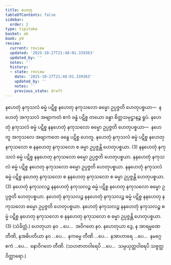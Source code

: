 ```yaml
---
title: ဟေတု
tableOfContents: false
sidebar:
  order: 2
type: tipitaka
basket: ab
book: p9
review:
  current: review
  updated: '2025-10-27T21:48:01.339363'
  updated_by: ''
  notes: ''
  history:
  - state: review
    date: '2025-10-27T21:48:01.339363'
    updated_by: ''
    notes: ''
    previous_state: draft
---
```



<ReviewStatus review={frontmatter.review} showDetails={true} />

<HypothesisAnnotation frontmatter={frontmatter} />

<DynamicBreadcrumb />

<Division number="1" book="p9" e="ch" v="40" p="105">

<Paragraph number="2" book="p9">
နဟေတုံ နကုသလံ ဓမ္မံ ပဋိစ္စ နဟေတု နကုသလော ဓမ္မော ဥပ္ပဇ္ဇတိ ဟေတုပစ္စယာ—  နဟေတုံ အကုသလံ အဗျာကတံ ဧကံ ခန္ဓံ ပဋိစ္စ တယော ခန္ဓာ စိတ္တသမုဋ္ဌာနဉ္စ ရူပံ. နဟေတုံ နကုသလံ ဓမ္မံ ပဋိစ္စ နနဟေတုံ နကုသလော ဓမ္မော ဥပ္ပဇ္ဇတိ ဟေတုပစ္စယာ—  နဟေတူ အကုသလေ အဗျာကတေ ခန္ဓေ ပဋိစ္စ ဟေတူ. နဟေတုံ နကုသလံ ဓမ္မံ ပဋိစ္စ နဟေတု နကုသလော စ နနဟေတု နကုသလော စ ဓမ္မာ ဥပ္ပဇ္ဇန္တိ ဟေတုပစ္စယာ. (3)
</Paragraph>

<Paragraph number="3" book="p9">
နနဟေတုံ နကုသလံ ဓမ္မံ ပဋိစ္စ နနဟေတု နကုသလော ဓမ္မော ဥပ္ပဇ္ဇတိ ဟေတုပစ္စယာ. နနဟေတုံ နကုသလံ ဓမ္မံ ပဋိစ္စ နဟေတု နကုသလော ဓမ္မော ဥပ္ပဇ္ဇတိ ဟေတုပစ္စယာ. နနဟေတုံ နကုသလံ ဓမ္မံ ပဋိစ္စ နဟေတု နကုသလော စ နနဟေတု နကုသလော စ ဓမ္မာ ဥပ္ပဇ္ဇန္တိ ဟေတုပစ္စယာ. (3)
</Paragraph>

<Paragraph number="4" book="p9">
နဟေတုံ နကုသလဉ္စ နနဟေတုံ နကုသလဉ္စ ဓမ္မံ ပဋိစ္စ နဟေတု နကုသလော ဓမ္မော ဥပ္ပဇ္ဇတိ ဟေတုပစ္စယာ. နဟေတုံ နကုသလဉ္စ နနဟေတုံ နကုသလဉ္စ ဓမ္မံ ပဋိစ္စ နနဟေတု နကုသလော ဓမ္မော ဥပ္ပဇ္ဇတိ ဟေတုပစ္စယာ. နဟေတုံ နကုသလဉ္စ နနဟေတုံ နကုသလဉ္စ ဓမ္မံ ပဋိစ္စ နဟေတု နကုသလော စ နနဟေတု နကုသလော စ ဓမ္မာ ဥပ္ပဇ္ဇန္တိ ဟေတုပစ္စယာ. (3) (သံခိတ္တံ.)
</Paragraph>

</Division>
<Division number="2" book="p9" e="ch" v="40" p="106">

<Paragraph number="5" book="p9">
ဟေတုယာ နဝ …ပေ…  အဝိဂတေ နဝ.
</Paragraph>

<Paragraph number="6" book="p9">
နဟေတုယာ ဒွေ, န အာရမ္မဏေ တီဏိ, နအဓိပတိယာ နဝ …ပေ…  နကမ္မေ တီဏိ …ပေ…  နအာဟာရေ …ပေ…  နမဂ္ဂေ ဧကံ …ပေ…  နောဝိဂတေ တီဏိ.
</Paragraph>

<Paragraph number="7" book="p9">
(သဟဇာတဝါရေပိ …ပေ…  သမ္ပယုတ္တဝါရေပိ သဗ္ဗတ္ထ ဝိတ္ထာရော.)
</Paragraph>
</Division>